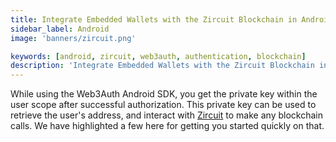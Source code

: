```yaml
---
title: Integrate Embedded Wallets with the Zircuit Blockchain in Android
sidebar_label: Android
image: 'banners/zircuit.png'

keywords: [android, zircuit, web3auth, authentication, blockchain]
description: 'Integrate Embedded Wallets with the Zircuit Blockchain in Android | Embedded Wallets'
---
```



<SEO
  title="Integrate Embedded Wallets with the Zircuit Blockchain in Android"
  description="Integrate Embedded Wallets with the Zircuit Blockchain in Android | Embedded Wallets"
  image="https://web3auth.io/docs/banners/zircuit.png"
  slug="/embedded-wallets/connect-blockchain/evm/zircuit/android"
/>

While using the Web3Auth Android SDK, you get the private key within the user scope after successful authorization. This private key can be used to retrieve the user's address, and interact with [Zircuit](https://zircuit.com/) to make any blockchain calls. We have highlighted a few here for getting you started quickly on that.

<EVMInteraction />
